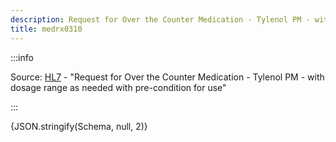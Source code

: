 ```yaml
---
description: Request for Over the Counter Medication - Tylenol PM - with dosage range as needed with pre-condition for use
title: medrx0310
---
```



:::info

Source: [HL7](https://www.hl7.org/fhir/medicationrequest0308.html) - "Request for Over the Counter Medication - Tylenol PM - with dosage range as needed with pre-condition for use"

:::

<Tabs>
  <TabItem value="text" label="Human readable text" default>
    <MultipleDosagesToText
      dosages={Schema}
      config={{  }}
    />
  </TabItem>
  <TabItem value="json" label="Dosage">
    <CodeBlock language="json">{JSON.stringify(Schema, null, 2)}</CodeBlock>
  </TabItem>
</Tabs>
